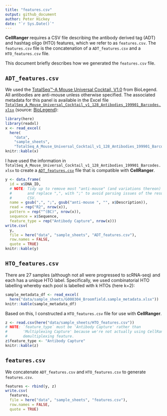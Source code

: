 ```yaml
---
title: "features.csv"
output: github_document
author: Peter Hickey 
date: "`r Sys.Date()`"
---
```


**CellRanger** requires a CSV file describing the antibody derived tag (ADT) and hashtag oligo (HTO) features, which we refer to as `features.csv`.
The `features.csv` file is the concatenation of a `ADT_features.csv` and a `HTO_features.csv` file.

This document briefly describes how we generated the `features.csv` file.

## `ADT_features.csv`

We used the [TotalSeq™-A Mouse Universal Cocktail, V1.0](https://www.biolegend.com/ja-jp/products/totalseq-a-mouse-universal-cocktail-v1-21733) from BioLegend.
All antibodies are anti-mouse unless otherwise specified.
The associated metadata for this panel is available in the Excel file [`TotalSeq_A_Mouse_Universal_Cocktail_v1_128_Antibodies_199901_Barcodes.xlsx`](TotalSeq_A_Mouse_Universal_Cocktail_v1_128_Antibodies_199901_Barcodes.xlsx) (source: [BioLegend](https://www.biolegend.com/Files/Images/BioLegend/totalseq/TotalSeq_A_Mouse_Universal_Cocktail_v1_128_Antibodies_199901_Barcodes.xlsx)):

```r
library(here)
library(readxl)
x <- read_excel(
  here(
    "data", 
    "sample_sheets",
    "TotalSeq_A_Mouse_Universal_Cocktail_v1_128_Antibodies_199901_Barcodes.xlsx"))
knitr::kable(x)
```

I have used the information in `TotalSeq_A_Mouse_Universal_Cocktail_v1_128_Antibodies_199901_Barcodes.xlsx` to create a [`ADT_features.csv`](ADT_features.csv) file that is compatible with **CellRanger**.

```r
y <- data.frame(
  id = x$DNA_ID,
  # NOTE: Tidy up to remove most "anti-mouse" (and variations thereon) prefixes
  #       and replace ",", with ";" to avoid parsing issues of the resultant 
  #       CSV.
  name = gsub(",", ";", gsub("anti-mouse ", "", x$Description)),
  read = rep("R2", nrow(x)),
  pattern = rep("^(BC)", nrow(x)),
  sequence = x$Sequence,
  feature_type = rep("Antibody Capture", nrow(x)))
write.csv(
  y,
  file = here("data", "sample_sheets", "ADT_features.csv"),
  row.names = FALSE,
  quote = TRUE)
knitr::kable(y)
```

## `HTO_features.csv`

There are 27 samples (although not all were progressed to scRNA-seq) and each has a unique HTO label.
Specifically, we used combinatorial HTO labelling whereby each pool is labelled with k HTOs (here k=2):

```r
sample_metadata_df <- read_excel(
  here("data/sample_sheets/G000304_Broomfield.sample_metadata.xlsx"))
knitr::kable(sample_metadata_df)
```

Based on this, I constructed a `HTO_features.csv` file for use with **CellRanger**.

```r
z <- read.csv(here("data/sample_sheets/HTO_features.csv"))
# NOTE: `feature_type` must be 'Antibody Capture' rather than 
#       'Multiplexing Capture' because we're not actually using CellRanger's 
#       demultiplexing feature.
z$feature_type <- "Antibody Capture"
knitr::kable(z)
```

## `features.csv`

We concatenate `ADT_features.csv` and `HTO_features.csv` to generate `features.csv`.

```r
features <- rbind(y, z)
write.csv(
  features,
  file = here("data", "sample_sheets", "features.csv"),
  row.names = FALSE,
  quote = TRUE)
```
